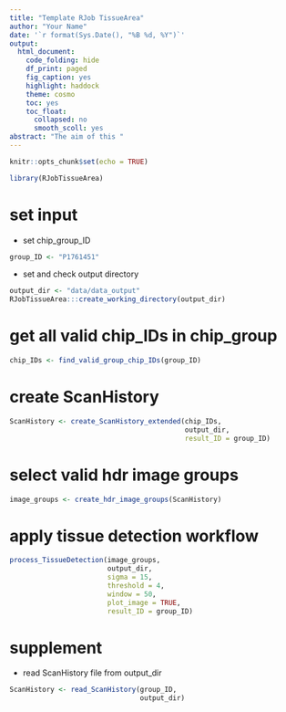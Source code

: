 ```yaml
---
title: "Template RJob TissueArea"
author: "Your Name"
date: '`r format(Sys.Date(), "%B %d, %Y")`'
output:
  html_document:
    code_folding: hide
    df_print: paged
    fig_caption: yes
    highlight: haddock
    theme: cosmo
    toc: yes
    toc_float:
      collapsed: no
      smooth_scoll: yes
abstract: "The aim of this "
---
```


```r
knitr::opts_chunk$set(echo = TRUE)

library(RJobTissueArea)
```

# set input

- set chip_group_ID

```r
group_ID <- "P1761451"
```

- set and check output directory

```r
output_dir <- "data/data_output"
RJobTissueArea:::create_working_directory(output_dir)
```

# get all valid chip_IDs in chip_group 

```r
chip_IDs <- find_valid_group_chip_IDs(group_ID)
```

# create ScanHistory

```r
ScanHistory <- create_ScanHistory_extended(chip_IDs,
                                           output_dir,
                                           result_ID = group_ID)
```

# select valid hdr image groups

```r
image_groups <- create_hdr_image_groups(ScanHistory)
```

# apply tissue detection workflow

```r
process_TissueDetection(image_groups,
                        output_dir,
                        sigma = 15,
                        threshold = 4,
                        window = 50,
                        plot_image = TRUE,
                        result_ID = group_ID)
```

# supplement

- read ScanHistory file from output_dir

```r
ScanHistory <- read_ScanHistory(group_ID,
                                output_dir)
```
